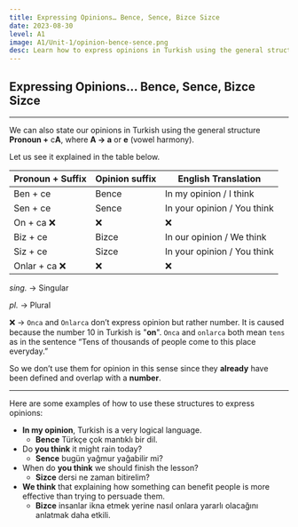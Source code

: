 ```yaml
---
title: Expressing Opinions… Bence, Sence, Bizce Sizce  
date: 2023-08-30
level: A1
image: A1/Unit-1/opinion-bence-sence.png 
desc: Learn how to express opinions in Turkish using the general structure Pronoun + cA. 
---
```


## Expressing Opinions… Bence, Sence, Bizce Sizce
---

We can also state our opinions in Turkish using the general structure **********Pronoun +********** c**********A**********, where **A → a** or **e** (vowel harmony).  

Let us see it explained in the table below.


| Pronoun +  Suffix | Opinion suffix | English Translation |
| --- | --- | --- |
| Ben + ce | Bence | In my opinion / I think |
| Sen + ce | Sence | In your opinion / You think |
| On + ca  ❌ | ❌ | ❌ |
| Biz + ce | Bizce | In our opinion / We think |
| Siz + ce | Sizce | In your opinion / You think |
| Onlar + ca  ❌ | ❌ | ❌ |

*sing.* → Singular

*pl.* → Plural

❌ → `Onca` and `Onlarca` don’t express opinion but rather number. It is caused because the number 10 in Turkish is  "**on**". `Onca` and `onlarca` both mean `tens` as in the sentence “Tens of thousands of people come to this place everyday.”   

So we don’t use them for opinion in this sense since they **already** have been defined and overlap with a **number**. 

---

Here are some examples of how to use these structures to express opinions:

- **In my opinion**, Turkish is a very logical language.
    - **Bence** Türkçe çok mantıklı bir dil.
- Do **you think** it might rain today?
    - **Sence** bugün yağmur yağabilir mi?
- When do **you think** we should finish the lesson?
    - **Sizce** dersi ne zaman bitirelim?
- **We think** that explaining how something can benefit people is more effective than trying to persuade them.
    - **Bizce** insanlar ikna etmek yerine nasıl onlara yararlı olacağını anlatmak daha etkili.